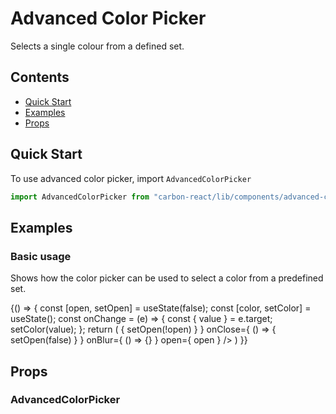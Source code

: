 
<Meta title="Design System/Advanced Color Picker" />

# Advanced Color Picker
Selects a single colour from a defined set.

## Contents
- [Quick Start](#quick-start)
- [Examples](#examples)
- [Props](#props)

## Quick Start
To use advanced color picker, import `AdvancedColorPicker`

```javascript
import AdvancedColorPicker from "carbon-react/lib/components/advanced-color-picker"
```

## Examples

### Basic usage
Shows how the color picker can be used to select a color from a predefined set.

<Preview>
  <Story name="default" parameters={{ info: { disable: true }}} >
  {() => {
    const [open, setOpen] = useState(false);
    const [color, setColor] = useState();
    const onChange = (e) => {
      const { value } = e.target;
      setColor(value);
    };
    return (
      <AdvancedColorPicker
        name='advancedPicker'
        availableColors={ [
          { value: '#FFFFFF', label: 'white' },
          { value: 'transparent', label: 'transparent' },
          { value: '#000000', label: 'black' },
          { value: '#A3CAF0', label: 'blue' },
          { value: '#FD9BA3', label: 'pink' },
          { value: '#B4AEEA', label: 'purple' },
          { value: '#ECE6AF', label: 'goldenrod' },
          { value: '#EBAEDE', label: 'orchid' },
          { value: '#EBC7AE', label: 'desert' },
          { value: '#AEECEB', label: 'turquoise' },
          { value: '#AEECD6', label: 'mint' }
        ] }
        defaultColor='#EBAEDE'
        selectedColor={ color }
        onChange={ onChange }
        onOpen={ () => { setOpen(!open) } }
        onClose={ () => { setOpen(false) } }
        onBlur={ () => {} }
        open={ open }
      />
    )
  }}
  </Story>
</Preview>

## Props

### AdvancedColorPicker
<Props of={AdvancedColorPicker} />
